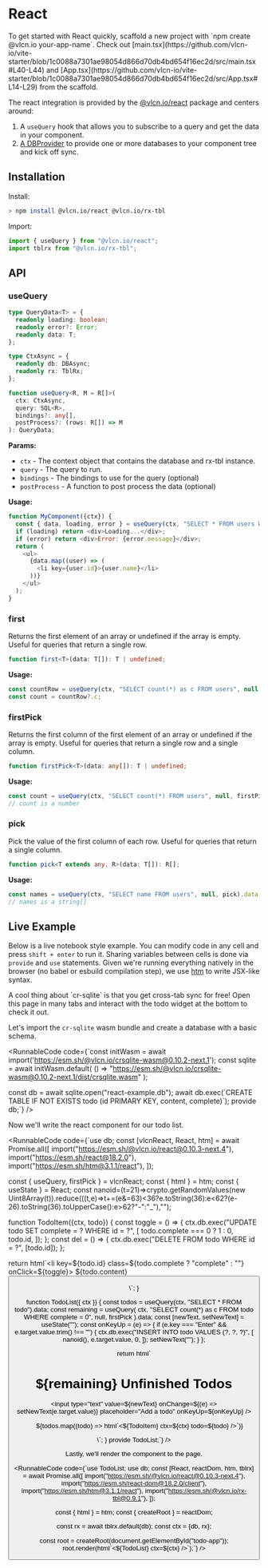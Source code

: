 
# React

<Callout type="info">
To get started with React quickly, scaffold a new project with `npm create @vlcn.io your-app-name`.
Check out [main.tsx](https://github.com/vlcn-io/vite-starter/blob/1c0088a7301ae98054d866d70db4bd654f16ec2d/src/main.tsx#L40-L44) and [App.tsx](https://github.com/vlcn-io/vite-starter/blob/1c0088a7301ae98054d866d70db4bd654f16ec2d/src/App.tsx#L14-L29) from the scaffold.
</Callout>

The react integration is provided by the [@vlcn.io/react](https://www.npmjs.com/package/@vlcn.io/react) package and centers around:
1. A `useQuery` hook that allows you to subscribe to a query and get the data in your component.
2. [A DBProvider](https://github.com/vlcn-io/vite-starter/blob/1c0088a7301ae98054d866d70db4bd654f16ec2d/src/main.tsx#L40-L44) to provide one or more databases to your component tree and kick off sync.

## Installation

Install:

```bash
> npm install @vlcn.io/react @vlcn.io/rx-tbl
```

Import:

```js
import { useQuery } from "@vlcn.io/react";
import tblrx from "@vlcn.io/rx-tbl";
```

## API

### useQuery

```ts
type QueryData<T> = {
  readonly loading: boolean;
  readonly error?: Error;
  readonly data: T;
};

type CtxAsync = {
  readonly db: DBAsync;
  readonly rx: TblRx;
};

function useQuery<R, M = R[]>(
  ctx: CtxAsync,
  query: SQL<R>,
  bindings?: any[],
  postProcess?: (rows: R[]) => M
): QueryData;
```

**Params:**

- `ctx` - The context object that contains the database and rx-tbl instance.
- `query` - The query to run.
- `bindings` - The bindings to use for the query (optional)
- `postProcess` - A function to post process the data (optional)


**Usage:**

```js
function MyComponent({ctx}) {
  const { data, loading, error } = useQuery(ctx, "SELECT * FROM users WHERE country = ?", ["NZ"]);
  if (loading) return <div>Loading...</div>;
  if (error) return <div>Error: {error.message}</div>;
  return (
    <ul>
      {data.map((user) => (
        <li key={user.id}>{user.name}</li>
      ))}
    </ul>
  );
}
```

### first

Returns the first element of an array or undefined if the array is empty. Useful for queries that return a single row.

```ts
function first<T>(data: T[]): T | undefined;
```

**Usage:**

```ts
const countRow = useQuery(ctx, "SELECT count(*) as c FROM users", null, first).data;
const count = countRow?.c;
```

### firstPick

Returns the first column of the first element of an array or undefined if the array is empty. Useful for queries that return a single row and a single column.

```ts
function firstPick<T>(data: any[]): T | undefined;
```

**Usage:**

```ts
const count = useQuery(ctx, "SELECT count(*) FROM users", null, firstPick).data;
// count is a number
```

### pick

Pick the value of the first column of each row. Useful for queries that return a single column.

```ts
function pick<T extends any, R>(data: T[]): R[];
```

**Usage:**

```ts
const names = useQuery(ctx, "SELECT name FROM users", null, pick).data;
// names is a string[]
```

## Live Example

Below is a live notebook style example. You can modify code in any cell and press `shift + enter` to run it. Sharing variables between cells is done via `provide` and `use` statements.
Given we're running everything natively in the browser (no babel or esbuild compilation step), we use [htm](https://github.com/developit/htm) to write JSX-like syntax.

<Callout type="info">
A cool thing about `cr-sqlite` is that you get cross-tab sync for free! Open this page in many tabs and interact with the todo widget at the bottom to check it out.
</Callout>

Let's import the `cr-sqlite` wasm bundle and create a database with a basic schema.

<RunnableCode code={`const initWasm = await import('https://esm.sh/@vlcn.io/crsqlite-wasm@0.10.2-next.1');
const sqlite = await initWasm.default(
  () => "https://esm.sh/@vlcn.io/crsqlite-wasm@0.10.2-next.1/dist/crsqlite.wasm"
);

const db = await sqlite.open("react-example.db");
await db.exec(\`CREATE TABLE IF NOT EXISTS todo (id PRIMARY KEY, content, complete)\`);
provide db;`} />

Now we'll write the react component for our todo list.

<RunnableCode code={`use db;
const [vlcnReact, React, htm] = await Promise.all([
  import("https://esm.sh/@vlcn.io/react@0.10.3-next.4"),
  import("https://esm.sh/react@18.2.0"),
  import("https://esm.sh/htm@3.1.1/react"),
]);

const { useQuery, firstPick } = vlcnReact;
const { html } = htm;
const { useState } = React;
const nanoid=(t=21)=>crypto.getRandomValues(new Uint8Array(t)).reduce(((t,e)=>t+=(e&=63)<36?e.toString(36):e<62?(e-26).toString(36).toUpperCase():e>62?"-":"_"),"");

function TodoItem({ctx, todo}) {
  const toggle = () => {
    ctx.db.exec("UPDATE todo SET complete = ? WHERE id = ?", [
      todo.complete === 0 ? 1 : 0,
      todo.id,
    ]);
  };
  const del = () => {
    ctx.db.exec("DELETE FROM todo WHERE id = ?", [todo.id]);
  };

  return html\`<li key=\${todo.id} class=\${todo.complete ? "complete" : ""} onClick=\${toggle}>
    \${todo.content}
    <button onClick=\${del} />
  </li>\`;
}

function TodoList({ ctx }) {
  const todos = useQuery(ctx, "SELECT * FROM todo").data;
  const remaining = useQuery(
    ctx,
    "SELECT count(*) as c FROM todo WHERE complete = 0",
    null,
    firstPick
  ).data;
  const [newText, setNewText] = useState("");
  const onKeyUp = (e) => {
    if (e.key === "Enter" && e.target.value.trim() !== "") {
      ctx.db.exec("INSERT INTO todo VALUES (?, ?, ?)", [
        nanoid(),
        e.target.value,
        0,
      ]);
      setNewText("");
    }
  };

  return html\`<div>
    <h1>\${remaining} Unfinished Todos</h1>
    <input type="text"
      value=\${newText}
      onChange=\${(e) => setNewText(e.target.value)}
      placeholder="Add a todo"
      onKeyUp=\${onKeyUp}
    />
    <ul>
      \${todos.map((todo) => html\`<\${TodoItem} ctx=\${ctx} todo=\${todo} />\`)}
    </ul>
  </div>\`;
}
provide TodoList;`} />

<div id="todo-app" />

Lastly, we'll render the component to the page.

<RunnableCode code={`use TodoList;
use db;
const [React, reactDom, htm, tblrx] = await Promise.all([
  import("https://esm.sh/@vlcn.io/react@0.10.3-next.4"),
  import("https://esm.sh/react-dom@18.2.0/client"),
  import("https://esm.sh/htm@3.1.1/react"),
  import("https://esm.sh/@vlcn.io/rx-tbl@0.9.1"),
]);

const { html } = htm;
const { createRoot } = reactDom;

const rx = await tblrx.default(db);
const ctx = {db, rx};

const root = createRoot(document.getElementById("todo-app"));
root.render(html\`<\${TodoList} ctx=\${ctx} />\`);`} />

